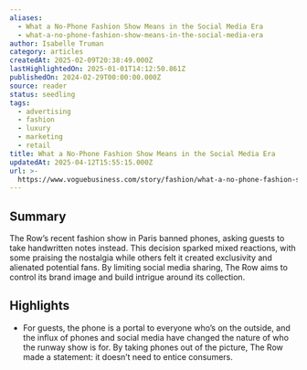 ```yaml
---
aliases:
  - What a No-Phone Fashion Show Means in the Social Media Era
  - what-a-no-phone-fashion-show-means-in-the-social-media-era
author: Isabelle Truman
category: articles
createdAt: 2025-02-09T20:38:49.000Z
lastHighlightedOn: 2025-01-01T14:12:50.861Z
publishedOn: 2024-02-29T00:00:00.000Z
source: reader
status: seedling
tags:
  - advertising
  - fashion
  - luxury
  - marketing
  - retail
title: What a No-Phone Fashion Show Means in the Social Media Era
updatedAt: 2025-04-12T15:55:15.000Z
url: >-
  https://www.voguebusiness.com/story/fashion/what-a-no-phone-fashion-show-means-in-the-social-media-era
---
```

## Summary

The Row’s recent fashion show in Paris banned phones, asking guests to take handwritten notes instead. This decision sparked mixed reactions, with some praising the nostalgia while others felt it created exclusivity and alienated potential fans. By limiting social media sharing, The Row aims to control its brand image and build intrigue around its collection.

## Highlights

- For guests, the phone is a portal to everyone who’s on the outside, and the influx of phones and social media have changed the nature of who the runway show is for. By taking phones out of the picture, The Row made a statement: it doesn’t need to entice consumers.
